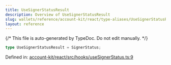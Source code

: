 ```yaml
---
title: UseSignerStatusResult
description: Overview of UseSignerStatusResult
slug: wallets/reference/account-kit/react/type-aliases/UseSignerStatusResult
layout: reference
---
```


{/* This file is auto-generated by TypeDoc. Do not edit manually. */}

```ts
type UseSignerStatusResult = SignerStatus;
```

Defined in: [account-kit/react/src/hooks/useSignerStatus.ts:9](https://github.com/alchemyplatform/aa-sdk/blob/153785ddc87beb160382c2bae7dbafa4a66ade9a/account-kit/react/src/hooks/useSignerStatus.ts#L9)
